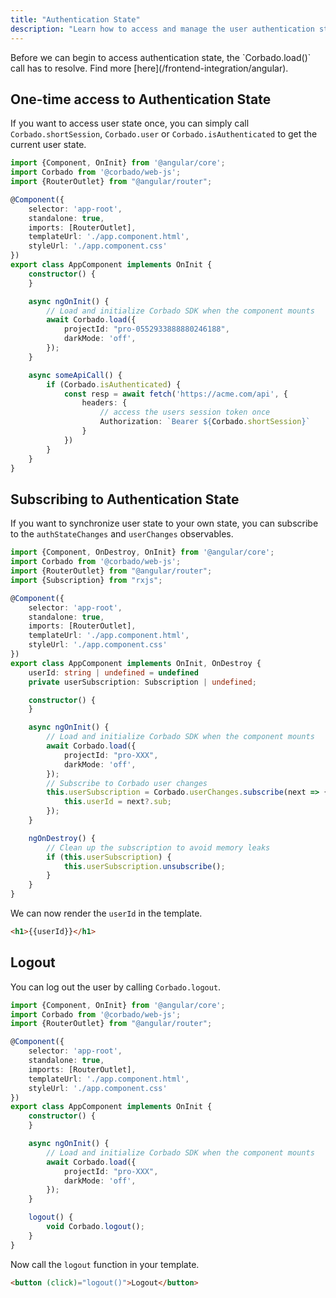 ```yaml
---
title: "Authentication State"
description: "Learn how to access and manage the user authentication state on the in your Angular application."
---
```


<Warning>
    Before we can begin to access authentication state, the `Corbado.load()` call has to resolve.
    Find more [here](/frontend-integration/angular).
</Warning>

## One-time access to Authentication State

If you want to access user state once, you can simply call `Corbado.shortSession`,
`Corbado.user` or `Corbado.isAuthenticated` to get the current user state.

```ts app.component.ts
import {Component, OnInit} from '@angular/core';
import Corbado from '@corbado/web-js';
import {RouterOutlet} from "@angular/router";

@Component({
    selector: 'app-root',
    standalone: true,
    imports: [RouterOutlet],
    templateUrl: './app.component.html',
    styleUrl: './app.component.css'
})
export class AppComponent implements OnInit {
    constructor() {
    }

    async ngOnInit() {
        // Load and initialize Corbado SDK when the component mounts
        await Corbado.load({
            projectId: "pro-0552933888880246188",
            darkMode: 'off',
        });
    }

    async someApiCall() {
        if (Corbado.isAuthenticated) {
            const resp = await fetch('https://acme.com/api', {
                headers: {
                    // access the users session token once
                    Authorization: `Bearer ${Corbado.shortSession}`
                }
            })
        }
    }
}
```

## Subscribing to Authentication State

If you want to synchronize user state to your own state, you can subscribe to the `authStateChanges` and `userChanges` observables.

```ts app.component.ts
import {Component, OnDestroy, OnInit} from '@angular/core';
import Corbado from '@corbado/web-js';
import {RouterOutlet} from "@angular/router";
import {Subscription} from "rxjs";

@Component({
    selector: 'app-root',
    standalone: true,
    imports: [RouterOutlet],
    templateUrl: './app.component.html',
    styleUrl: './app.component.css'
})
export class AppComponent implements OnInit, OnDestroy {
    userId: string | undefined = undefined
    private userSubscription: Subscription | undefined;

    constructor() {
    }

    async ngOnInit() {
        // Load and initialize Corbado SDK when the component mounts
        await Corbado.load({
            projectId: "pro-XXX",
            darkMode: 'off',
        });
        // Subscribe to Corbado user changes
        this.userSubscription = Corbado.userChanges.subscribe(next => {
            this.userId = next?.sub;
        });
    }

    ngOnDestroy() {
        // Clean up the subscription to avoid memory leaks
        if (this.userSubscription) {
            this.userSubscription.unsubscribe();
        }
    }
}
```

We can now render the `userId` in the template.

```html app.component.html
<h1>{{userId}}</h1>
```

## Logout

You can log out the user by calling `Corbado.logout`.

```ts app.component.ts
import {Component, OnInit} from '@angular/core';
import Corbado from '@corbado/web-js';
import {RouterOutlet} from "@angular/router";

@Component({
    selector: 'app-root',
    standalone: true,
    imports: [RouterOutlet],
    templateUrl: './app.component.html',
    styleUrl: './app.component.css'
})
export class AppComponent implements OnInit {
    constructor() {
    }

    async ngOnInit() {
        // Load and initialize Corbado SDK when the component mounts
        await Corbado.load({
            projectId: "pro-XXX",
            darkMode: 'off',
        });
    }

    logout() {
        void Corbado.logout();
    }
}
```

Now call the `logout` function in your template.

```html app.component.html
<button (click)="logout()">Logout</button>
```
